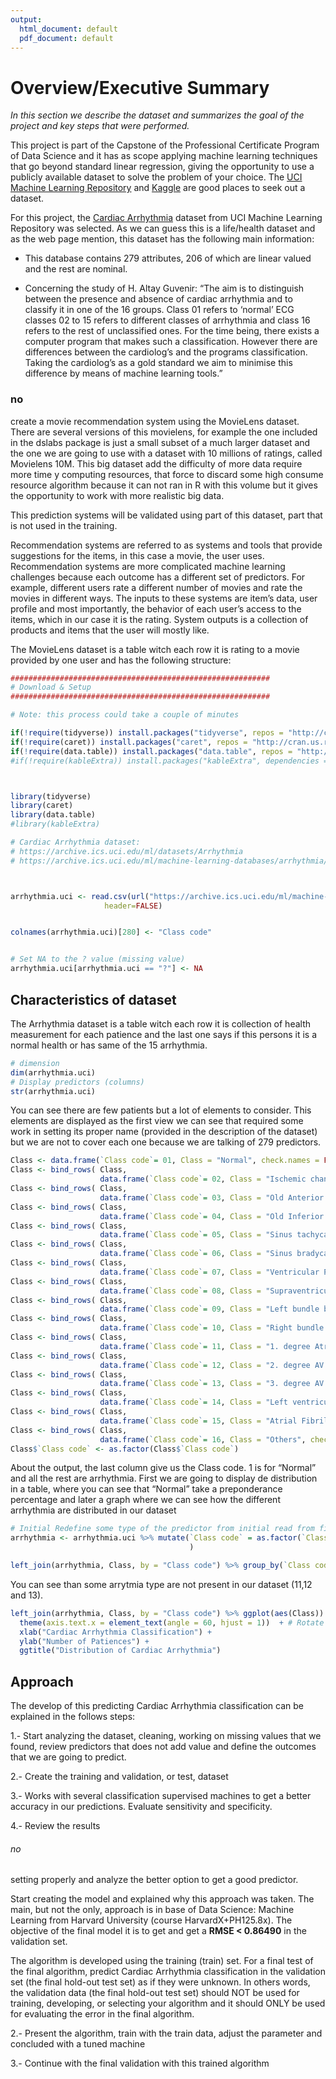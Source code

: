 ```yaml
---
output:
  html_document: default
  pdf_document: default
---
```


# Overview/Executive Summary

*In this section we describe the dataset and summarizes the goal of the project and key steps that were performed.*
      
This project is part of the Capstone of the Professional Certificate Program of Data Science and it has as scope applying machine learning techniques that go beyond standard linear regression, giving the opportunity to use a publicly available dataset to solve the problem of your choice. The [UCI Machine Learning Repository](https://archive.ics.uci.edu/ml/index.php) and [Kaggle](https://www.kaggle.com/datasets) are good places to seek out a dataset.

For this project, the [Cardiac Arrhythmia](https://archive.ics.uci.edu/ml/datasets/Arrhythmia) dataset from UCI Machine Learning Repository was selected. As we can guess this is a life/health dataset and as the web page mention, this dataset has the following main information:

* This database contains 279 attributes, 206 of which are linear valued and the rest are nominal.

* Concerning the study of H. Altay Guvenir: "The aim is to distinguish between the presence and absence of cardiac arrhythmia and to classify it in one of the 16 groups. Class 01 refers to 'normal' ECG classes 02 to 15 refers to different classes of arrhythmia and class 16 refers to the rest of unclassified ones. For the time being, there exists a computer program that makes such a classification. However there are differences between the cardiolog's and the programs classification. Taking the cardiolog's as a gold standard we aim to minimise this difference by means of machine learning tools." 



### no
create a movie recommendation system using the MovieLens dataset. There are several versions of this movielens, for example the one included in the dslabs package is just a small subset of a much larger dataset and the one we are going to use with a dataset with 10 millions of ratings, called Movielens 10M. This big dataset add the difficulty of more data require more time y computing resources, that force to discard some high consume resource algorithm because it can not ran in R with this volume but it gives the opportunity to work with more realistic big data.

This prediction systems will be validated using part of this dataset, part that is not used in the training.

Recommendation systems are referred to as systems and tools that provide suggestions for the items, in this case a movie, the user uses. Recommendation systems are more complicated machine learning challenges because each outcome has a different set of predictors. For example, different users rate a different number of movies and rate the movies in different ways. The inputs to these systems are item’s data, user profile and most importantly, the behavior of each user's access to the items, which in our case it is the rating. System outputs is a collection of products and items that the user will mostly like.

The MovieLens dataset is a table witch each row it is rating to a movie provided by one user and has the following structure:






```r
##########################################################
# Download & Setup
##########################################################

# Note: this process could take a couple of minutes

if(!require(tidyverse)) install.packages("tidyverse", repos = "http://cran.us.r-project.org")
if(!require(caret)) install.packages("caret", repos = "http://cran.us.r-project.org")
if(!require(data.table)) install.packages("data.table", repos = "http://cran.us.r-project.org")
#if(!require(kableExtra)) install.packages("kableExtra", dependencies = TRUE)



library(tidyverse)
library(caret)
library(data.table)
#library(kableExtra)

# Cardiac Arrhythmia dataset:
# https://archive.ics.uci.edu/ml/datasets/Arrhythmia
# https://archive.ics.uci.edu/ml/machine-learning-databases/arrhythmia/arrhythmia.data



arrhythmia.uci <- read.csv(url("https://archive.ics.uci.edu/ml/machine-learning-databases/arrhythmia/arrhythmia.data"),
                     header=FALSE)


colnames(arrhythmia.uci)[280] <- "Class code"


# Set NA to the ? value (missing value)
arrhythmia.uci[arrhythmia.uci == "?"] <- NA
```

## Characteristics of dataset
The Arrhythmia dataset is a table witch each row it is collection of health measurement for each patience and the last one says if this persons it is a normal health or has same of the 15 arrhythmia.


```r
# dimension
dim(arrhythmia.uci)
# Display predictors (columns)
str(arrhythmia.uci) 
```

You can see there are few patients but a lot of elements to consider. This elements are displayed as the first view we can see that required some work in setting its proper name (provided in the description of the dataset) but we are not to cover each one because we are talking of 279 predictors.



```r

Class <- data.frame(`Class code`= 01, Class = "Normal", check.names = FALSE)
Class <- bind_rows( Class,
                    data.frame(`Class code`= 02, Class = "Ischemic changes (Coronary Artery Disease)", check.names = FALSE))
Class <- bind_rows( Class,
                    data.frame(`Class code`= 03, Class = "Old Anterior Myocardial Infarction", check.names = FALSE))
Class <- bind_rows( Class,
                    data.frame(`Class code`= 04, Class = "Old Inferior Myocardial Infarction", check.names = FALSE))
Class <- bind_rows( Class,
                    data.frame(`Class code`= 05, Class = "Sinus tachycardy", check.names = FALSE))
Class <- bind_rows( Class,
                    data.frame(`Class code`= 06, Class = "Sinus bradycardy", check.names = FALSE))
Class <- bind_rows( Class,
                    data.frame(`Class code`= 07, Class = "Ventricular Premature Contraction (PVC)", check.names = FALSE))
Class <- bind_rows( Class,
                    data.frame(`Class code`= 08, Class = "Supraventricular Premature Contraction", check.names = FALSE))
Class <- bind_rows( Class,
                    data.frame(`Class code`= 09, Class = "Left bundle branch block", check.names = FALSE))
Class <- bind_rows( Class,
                    data.frame(`Class code`= 10, Class = "Right bundle branch block", check.names = FALSE))
Class <- bind_rows( Class,
                    data.frame(`Class code`= 11, Class = "1. degree AtrioVentricular block", check.names = FALSE))
Class <- bind_rows( Class,
                    data.frame(`Class code`= 12, Class = "2. degree AV block", check.names = FALSE))
Class <- bind_rows( Class,
                    data.frame(`Class code`= 13, Class = "3. degree AV block", check.names = FALSE))
Class <- bind_rows( Class,
                    data.frame(`Class code`= 14, Class = "Left ventricule hypertrophy", check.names = FALSE))
Class <- bind_rows( Class,
                    data.frame(`Class code`= 15, Class = "Atrial Fibrillation or Flutter", check.names = FALSE))
Class <- bind_rows( Class,
                    data.frame(`Class code`= 16, Class = "Others", check.names = FALSE))
Class$`Class code` <- as.factor(Class$`Class code`)
```


About the output, the last column give us the Class code. 1 is for "Normal" and all the rest are arrhythmia. First we are going to display de distribution in a table, where you can see that "Normal" take a preponderance percentage and later a graph where we can see how the different arrhythmia are distributed in our dataset


```r
# Initial Redefine some type of the predictor from initial read from files. if using R 3.6 or earlier:
arrhythmia <- arrhythmia.uci %>% mutate(`Class code` = as.factor(`Class code`)
                                        )
```


```r
left_join(arrhythmia, Class, by = "Class code") %>% group_by(`Class code`, Class) %>% summarise( n = n(), Percentage = 100*n()/nrow(arrhythmia))
```

You can see than some arrytmia type are not present in our dataset (11,12 and 13).

```r
left_join(arrhythmia, Class, by = "Class code") %>% ggplot(aes(Class)) + geom_histogram(stat="count") +
  theme(axis.text.x = element_text(angle = 60, hjust = 1))  + # Rotate axis labels
  xlab("Cardiac Arrhythmia Classification") +
  ylab("Number of Patiences") +
  ggtitle("Distribution of Cardiac Arrhythmia")
```





## Approach
The develop of this predicting Cardiac Arrhythmia classification can be explained in the follows steps:

1.- Start analyzing the dataset, cleaning, working on missing values that we found, review predictors that does not add value and define the outcomes that we are going to predict.

2.- Create the training and validation, or test, dataset

3.- Works with several classification supervised machines to get a better accuracy in our predictions. Evaluate sensitivity and specificity.

4.- Review the results

###### no

setting properly and analyze the better option to get a good predictor.


Start creating the model and explained why this approach was taken. The main, but not the only, approach is in base of Data Science: Machine Learning from	Harvard University (course HarvardX+PH125.8x). The objective of the final model it is to get and get a **RMSE < 0.86490** in the validation set.

The algorithm is developed using the training (train) set. For a final test of the final algorithm, predict Cardiac Arrhythmia classification in the validation set (the final hold-out test set) as if they were unknown. In others words, the validation data (the final hold-out test set) should NOT be used for training, developing, or selecting your algorithm and it should ONLY be used for evaluating the error in the final algorithm.

2.- Present the algorithm, train with the train data, adjust the parameter and concluded with a tuned machine

3.- Continue with the final validation with this trained algorithm 





\newpage
